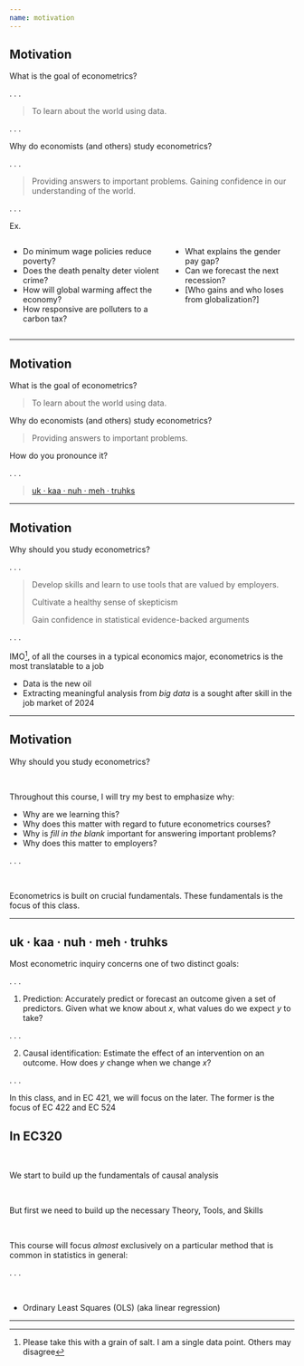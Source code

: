 ```yaml
---
name: motivation
--- 
```


## Motivation

What is the goal of econometrics? 

. . .

> To learn about the world using [data]{.hi}.

. . .

Why do economists (and others) study econometrics?

. . .

> Providing answers to important problems. 
> Gaining confidence in our understanding of the world.

. . .

[Ex.]{.hi}

:::: {.columns}

::: {.column width="55%"}
- [Do minimum wage policies reduce poverty?]{.tiny}
- [Does the death penalty deter violent crime?]{.tiny}
<!-- - [Does recreational marijuana cross state lines? -->
- [How will global warming affect the economy?]{.tiny}
- [How responsive are polluters to a carbon tax?]{.tiny}
:::

::: {.column width="45%"}
- [What explains the gender pay gap?]{.tiny}
<!--- [Are recessions good for your health?]{.tiny}-->
- [Can we forecast the next recession?]{.tiny}
- [Who gains and who loses from globalization?]
:::

::::

--- 

## Motivation {data-visibility="uncounted"}

What is the goal of econometrics? 

> To learn about the world using [data]{.hi}.

Why do economists (and others) study econometrics?

> Providing answers to important problems. 

How do you pronounce it?

. . .

> [uk · kaa · nuh · meh · truhks](https://www.google.com/search?q=econometrics+pronunciation&oq=econometrics+pronunciation&aqs=chrome..69i64j69i57.7785j0j1&sourceid=chrome&ie=UTF-8){preview-link="false"}

---

## Motivation 

Why should [you]{.hi} study econometrics?

. . .

> Develop skills and learn to use tools that are valued by employers.
>
> Cultivate a healthy sense of skepticism
> 
> Gain confidence in statistical evidence-backed arguments

. . .

[IMO]{.hii}^[Please take this with a grain of salt. I am a single data point. Others may disagree], of all the courses in a typical economics major, [econometrics is the most translatable]{.hi} to a job

- Data is the new oil
- Extracting meaningful analysis from _big data_ is a sought after skill in the job market of 2024

---

## Motivation  {data-visibility="uncounted"}

Why should [you]{.hi} study econometrics?

<br>

Throughout this course, I will try my best to emphasize [why:]{.hi .big}

- [Why]{.hi} are we learning this?
- [Why]{.hi} does this matter with regard to future econometrics courses?
- [Why]{.hi} is [_fill in the blank_]{.small} important for answering important problems? 
- [Why]{.hi} does this matter to employers?

. . .

<br>

Econometrics is built on crucial [fundamentals]{.note}. 
These [fundamentals]{.note} is the focus of this class.

---

## uk · kaa · nuh · meh · truhks

Most econometric inquiry concerns one of [two]{.hi} distinct goals:

. . .

1. [Prediction:]{.hp} 
Accurately [predict]{.purple} or [forecast]{.purple} an outcome given a set of predictors.
[Given what we know about]{.purple} $x$, [what values do we expect]{.purple} $y$ [to take?]{.purple}

. . .

2. [Causal identification:]{.hii} 
[Estimate]{.blue} the effect of an intervention on an outcome. 
[How does]{.blue} $y$ [change when we change]{.blue} $x$[?]{.blue}

. . .

In this class, and in [EC 421]{.hii}, we will focus on the [later]{.hii}. 
The [former]{.hp} is the focus of [EC 422]{.hp} and [EC 524]{.hp}

## In EC320

<br>

We start to build up the fundamentals of [causal analysis]{.blue}

<br>

But first we need to build up the necessary [Theory]{.hi},
[Tools]{.hii}, and [Skills]{.hp}

<br>

This course will focus _almost_ exclusively on a particular method 
that is common in statistics in general:

. . .

<br>

- [Ordinary Least Squares (OLS)]{.note} [(aka linear regression)]{.tiny}

---
